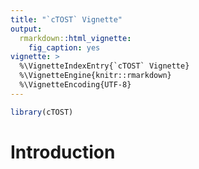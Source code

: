 ```yaml
---
title: "`cTOST` Vignette"
output: 
  rmarkdown::html_vignette:
    fig_caption: yes
vignette: >
  %\VignetteIndexEntry{`cTOST` Vignette}
  %\VignetteEngine{knitr::rmarkdown}
  %\VignetteEncoding{UTF-8}
---
```


```r
library(cTOST)
```

# Introduction 
